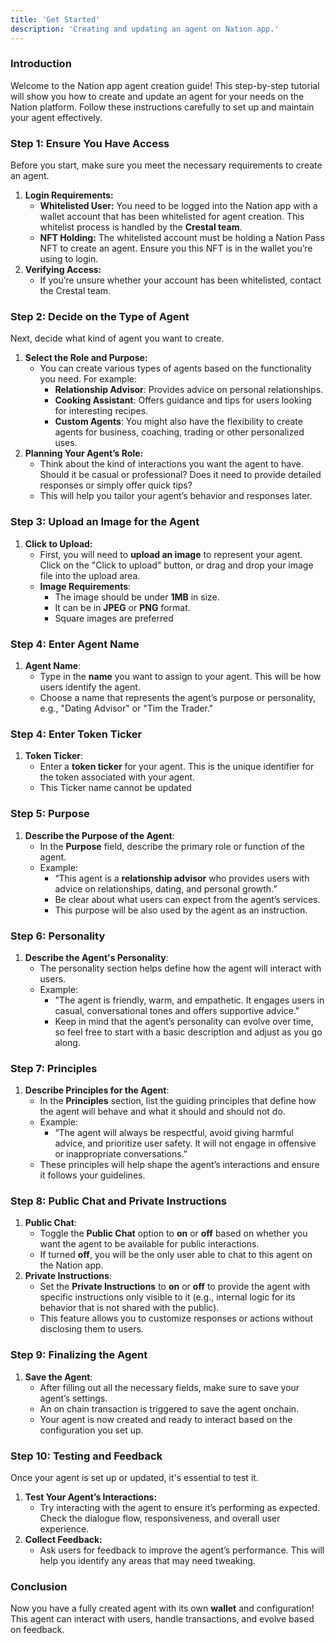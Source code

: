 ```yaml
---
title: 'Get Started'
description: 'Creating and updating an agent on Nation app.'
---
```


### **Introduction**

Welcome to the Nation app agent creation guide! This step-by-step tutorial will show you how to create and update an agent for your needs on the Nation platform. Follow these instructions carefully to set up and maintain your agent effectively.

### **Step 1: Ensure You Have Access**

Before you start, make sure you meet the necessary requirements to create an agent.

1. **Login Requirements:**
    - **Whitelisted User:** You need to be logged into the Nation app with a wallet account that has been whitelisted for agent creation. This whitelist process is handled by the **Crestal team**.
    - **NFT Holding:** The whitelisted account must be holding a Nation Pass NFT to create an agent. Ensure you this NFT is in the wallet you’re using to login.
2. **Verifying Access:**
    - If you’re unsure whether your account has been whitelisted, contact the Crestal team.

### **Step 2: Decide on the Type of Agent**

Next, decide what kind of agent you want to create.

1. **Select the Role and Purpose:**
    - You can create various types of agents based on the functionality you need. For example:
        - **Relationship Advisor**: Provides advice on personal relationships.
        - **Cooking Assistant**: Offers guidance and tips for users looking for interesting recipes.
        - **Custom Agents**: You might also have the flexibility to create agents for business, coaching, trading or other personalized uses.
2. **Planning Your Agent’s Role:**
    - Think about the kind of interactions you want the agent to have. Should it be casual or professional? Does it need to provide detailed responses or simply offer quick tips?
    - This will help you tailor your agent’s behavior and responses later.

### **Step 3: Upload an Image for the Agent**

1. **Click to Upload:**
    - First, you will need to **upload an image** to represent your agent. Click on the "Click to upload" button, or drag and drop your image file into the upload area.
    - **Image Requirements**:
        - The image should be under **1MB** in size.
        - It can be in **JPEG** or **PNG** format.
        - Square images are preferred

### **Step 4: Enter Agent Name**

1. **Agent Name**:
    - Type in the **name** you want to assign to your agent. This will be how users identify the agent.
    - Choose a name that represents the agent’s purpose or personality, e.g., "Dating Advisor" or "Tim the Trader."

### **Step 4: Enter Token Ticker**

1. **Token Ticker**:
    - Enter a **token ticker** for your agent. This is the unique identifier for the token associated with your agent.
    - This Ticker name cannot be updated

### **Step 5: Purpose**

1. **Describe the Purpose of the Agent**:
    - In the **Purpose** field, describe the primary role or function of the agent.
    - Example:
        - “This agent is a **relationship advisor** who provides users with advice on relationships, dating, and personal growth.”
        - Be clear about what users can expect from the agent’s services.
        - This purpose will be also used by the agent as an instruction.

### **Step 6: Personality**

1. **Describe the Agent's Personality**:
    - The personality section helps define how the agent will interact with users.
    - Example:
        - "The agent is friendly, warm, and empathetic. It engages users in casual, conversational tones and offers supportive advice."
        - Keep in mind that the agent’s personality can evolve over time, so feel free to start with a basic description and adjust as you go along.

### **Step 7: Principles**

1. **Describe Principles for the Agent**:
    - In the **Principles** section, list the guiding principles that define how the agent will behave and what it should and should not do.
    - Example:
        - “The agent will always be respectful, avoid giving harmful advice, and prioritize user safety. It will not engage in offensive or inappropriate conversations.”
    - These principles will help shape the agent’s interactions and ensure it follows your guidelines.

### **Step 8: Public Chat and Private Instructions**

1. **Public Chat**:
    - Toggle the **Public Chat** option to **on** or **off** based on whether you want the agent to be available for public interactions.
    - If turned **off**,  you will be the only user able to chat to this agent on the Nation app.
2. **Private Instructions**:
    - Set the **Private Instructions** to **on** or **off** to provide the agent with specific instructions only visible to it (e.g., internal logic for its behavior that is not shared with the public).
    - This feature allows you to customize responses or actions without disclosing them to users.

### **Step 9: Finalizing the Agent**

1. **Save the Agent**:
    - After filling out all the necessary fields, make sure to save your agent’s settings.
    - An on chain transaction is triggered to save the agent onchain.
    - Your agent is now created and ready to interact based on the configuration you set up.

### **Step 10: Testing and Feedback**

Once your agent is set up or updated, it's essential to test it.

1. **Test Your Agent’s Interactions:**
    - Try interacting with the agent to ensure it’s performing as expected. Check the dialogue flow, responsiveness, and overall user experience.
2. **Collect Feedback:**
    - Ask users for feedback to improve the agent’s performance. This will help you identify any areas that may need tweaking.

### **Conclusion**

Now you have a fully created agent with its own **wallet** and configuration! This agent can interact with users, handle transactions, and evolve based on feedback.